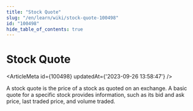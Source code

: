 ```yaml
---
title: "Stock Quote"
slug: "/en/learn/wiki/stock-quote-100498"
id: "100498"
hide_table_of_contents: true
---
```



# Stock Quote

<ArticleMeta id={100498} updatedAt={'2023-09-26 13:58:47'} />
<div className='border-solid border-b border-t-0 my-4 border-[var(--ifm-color-gray-300)]' />

A stock quote is the price of a stock as quoted on an exchange. A basic quote for a specific stock provides information, such as its bid and ask price, last traded price, and volume traded.
